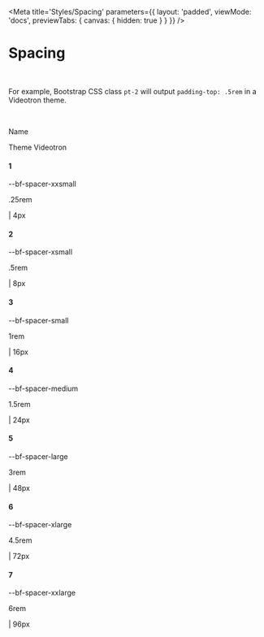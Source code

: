 
<Meta 
    title='Styles/Spacing'
    parameters={{ 
        layout: 'padded', 
        viewMode: 'docs',
        previewTabs: { canvas: { hidden: true } }
    }}
/>

# Spacing

<br/>

For example, Bootstrap CSS class `pt-2` will output `padding-top: .5rem` in a Videotron theme.

<br/>

<div class='d-flex flex-column'>

<div class='d-flex align-items-center gap-4 w-100 border-bottom pb-2 mb-4'>
    <div class='w-65 d-flex align-items-center gap-4'>
        <p class='bf-text font-weight-bold m-0'>Name</p>
    </div>
    <div class='w-35 d-flex flex-column'>
        <p class='bf-text font-weight-bold m-0'>Theme Videotron</p>
    </div>
</div>

<div class='d-flex align-items-center gap-4 w-100'>
    <div class='w-65 d-flex align-items-center gap-4'>
        <h4 class='mb-0' style={{ width: '2rem' }}>1</h4>
        <p class='bf-text small flex-grow-1'>--bf-spacer-xxsmall</p>
    </div>
    <div class='w-35 d-flex align-items-center gap-4'>
        <p class='bf-text small' style={{ width: '2rem' }}>
            .25rem
        </p>
        <span class='bf-text small bf-color-neutral-secondary' style={{ width: '3rem' }}>
            | 4px
        </span>
        <div class='bf-color-bg-action-primary pr-1 pb-1'></div>
    </div>
</div>

<div class='d-flex align-items-center gap-4 w-100'>
    <div class='w-65 d-flex align-items-center gap-4'>
        <h4 class='mb-0' style={{ width: '2rem' }}>2</h4>
        <p class='bf-text small flex-grow-1'>--bf-spacer-xsmall</p>
    </div>
    <div class='w-35 d-flex align-items-center gap-4'>
        <p class='bf-text small' style={{ width: '2rem' }}>
            .5rem
        </p>
        <span class='bf-text small bf-color-neutral-secondary' style={{ width: '3rem' }}>
            | 8px
        </span>
        <div class='bf-color-bg-action-primary pr-2 pb-1'></div>
    </div>
</div>

<div class='d-flex align-items-center gap-4 w-100'>
    <div class='w-65 d-flex align-items-center gap-4'>
        <h4 class='mb-0' style={{ width: '2rem' }}>3</h4>
        <p class='bf-text small flex-grow-1'>--bf-spacer-small</p>
    </div>
    <div class='w-35 d-flex align-items-center gap-4'>
        <p class='bf-text small' style={{ width: '2rem' }}>
            1rem
        </p>
        <span class='bf-text small bf-color-neutral-secondary' style={{ width: '3rem' }}>
            | 16px
        </span>
        <div class='bf-color-bg-action-primary pr-3 pb-1'></div>
    </div>
</div>

<div class='d-flex align-items-center gap-4 w-100'>
    <div class='w-65 d-flex align-items-center gap-4'>
        <h4 class='mb-0' style={{ width: '2rem' }}>4</h4>
        <p class='bf-text small flex-grow-1'>--bf-spacer-medium</p>
    </div>
    <div class='w-35 d-flex align-items-center gap-4'>
        <p class='bf-text small' style={{ width: '2rem' }}>
            1.5rem
        </p>
        <span class='bf-text small bf-color-neutral-secondary' style={{ width: '3rem' }}>
            | 24px
        </span>
        <div class='bf-color-bg-action-primary pr-4 pb-1'></div>
    </div>
</div>

<div class='d-flex align-items-center gap-4 w-100'>
    <div class='w-65 d-flex align-items-center gap-4'>
        <h4 class='mb-0' style={{ width: '2rem' }}>5</h4>
        <p class='bf-text small flex-grow-1'>--bf-spacer-large</p>
    </div>
    <div class='w-35 d-flex align-items-center gap-4'>
        <p class='bf-text small' style={{ width: '2rem' }}>
            3rem
        </p>
        <span class='bf-text small bf-color-neutral-secondary' style={{ width: '3rem' }}>
            | 48px
        </span>
        <div class='bf-color-bg-action-primary pr-5 pb-1'></div>
    </div>
</div>

<div class='d-flex align-items-center gap-4 w-100'>
    <div class='w-65 d-flex align-items-center gap-4'>
        <h4 class='mb-0' style={{ width: '2rem' }}>6</h4>
        <p class='bf-text small flex-grow-1'>--bf-spacer-xlarge</p>
    </div>
    <div class='w-35 d-flex align-items-center gap-4'>
        <p class='bf-text small' style={{ width: '2rem' }}>
            4.5rem
        </p>
        <span class='bf-text small bf-color-neutral-secondary' style={{ width: '3rem' }}>
            | 72px
        </span>
        <div class='bf-color-bg-action-primary pr-6 pb-1'></div>
    </div>
</div>

<div class='d-flex align-items-center gap-4 w-100'>
    <div class='w-65 d-flex align-items-center gap-4'>
        <h4 class='mb-0' style={{ width: '2rem' }}>7</h4>
        <p class='bf-text small flex-grow-1'>--bf-spacer-xxlarge</p>
    </div>
    <div class='w-35 d-flex align-items-center gap-4'>
        <p class='bf-text small' style={{ width: '2rem' }}>
            6rem
        </p>
        <span class='bf-text small bf-color-neutral-secondary' style={{ width: '3rem' }}>
            | 96px
        </span>
        <div class='bf-color-bg-action-primary pr-7 pb-1'></div>
    </div>
</div>

</div>
